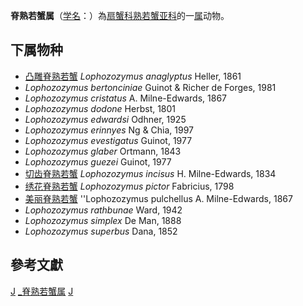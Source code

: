 {{Automatic taxobox
| taxon = Lophozozymus  
| authority = A. Milne-Edwards, 1863
| image = Lophozozymus pulchellus.jpg
| image_caption = 美丽脊熟若蟹
}}
'''脊熟若蟹属'''（[[学名|学名]]：{{lang|la|''Lophozozymus''}}）為[[扇蟹科|扇蟹科]][[熟若蟹亚科|熟若蟹亚科]]的一[[属|属]]动物。

==下属物种==
* [[凸雕脊熟若蟹|凸雕脊熟若蟹]] ''Lophozozymus anaglyptus'' Heller, 1861
* ''Lophozozymus bertonciniae'' Guinot & Richer de Forges, 1981
* ''Lophozozymus cristatus'' A. Milne-Edwards, 1867
* ''Lophozozymus dodone'' Herbst, 1801
* ''Lophozozymus edwardsi'' Odhner, 1925
* ''Lophozozymus erinnyes'' Ng & Chia, 1997
* ''Lophozozymus evestigatus'' Guinot, 1977
* ''Lophozozymus glaber'' Ortmann, 1843
* ''Lophozozymus guezei'' Guinot, 1977
* [[切齿脊熟若蟹|切齿脊熟若蟹]] ''Lophozozymus incisus'' H. Milne-Edwards, 1834
* [[绣花脊熟若蟹|绣花脊熟若蟹]] ''Lophozozymus pictor'' Fabricius, 1798
* [[美丽脊熟若蟹|美丽脊熟若蟹]] ''Lophozozymus pulchellus A. Milne-Edwards, 1867
* ''Lophozozymus rathbunae'' Ward, 1942
* ''Lophozozymus simplex'' De Man, 1888
* ''Lophozozymus superbus'' Dana, 1852

==參考文獻==
{{reflist}}

{{taxonbar}}

[[Category:_扇蟹科|J]]
[[Category:_脊熟若蟹属|]]
[[Category:1863年描述的分类群|J]]